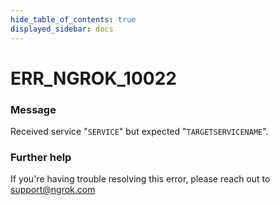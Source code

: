 ```yaml
---
hide_table_of_contents: true
displayed_sidebar: docs
---
```



# ERR_NGROK_10022

### Message

Received service "`SERVICE`" but expected "`TARGETSERVICENAME`".

<ErrorDetails error="err_ngrok_10022" />

### Further help

If you're having trouble resolving this error, please reach out to [support@ngrok.com](mailto:support@ngrok.com?subject=Help%20with%20ERR_NGROK_10022)

